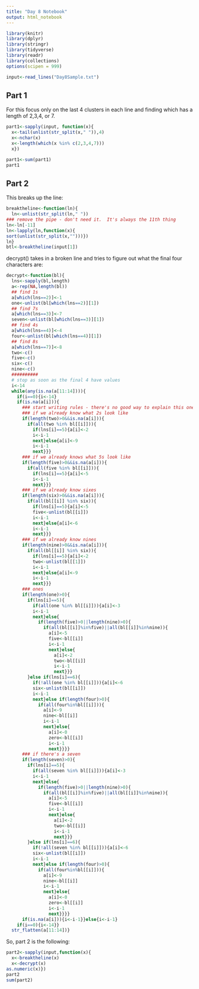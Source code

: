 ```yaml
---
title: "Day 8 Notebook"
output: html_notebook
---
```


```r
library(knitr)
library(dplyr)
library(stringr)
library(tidyverse)
library(readr)
library(collections)
options(scipen = 999)
```

```r
input<-read_lines("Day8Sample.txt")
```

## Part 1
For this focus only on the last 4 clusters in each line and finding which has a length of 2,3,4, or 7.

```r
part1<-sapply(input, function(x){
  x<-tail(unlist(str_split(x," ")),4)
  x<-nchar(x)
  x<-length(which(x %in% c(2,3,4,7)))
  x})

part1<-sum(part1)
part1
```
## Part 2

This breaks up the line:


```r
breaktheline<-function(ln){
  ln<-unlist(str_split(ln," "))
### remove the pipe - don't need it.  It's always the 11th thing
ln<-ln[-11]
ln<-lapply(ln,function(x){
sort(unlist(str_split(x,"")))})
ln}
btl<-breaktheline(input[1])
```



decrypt() takes in a broken line and tries to figure out what the final four characters are:


```r
decrypt<-function(bl){
  lns<-sapply(bl,length)
  a<-rep(NA,length(bl))
  ## find 1s
  a[which(lns==2)]<-1
  one<-unlist(bl[which(lns==2)][1])
  ## find 7s
  a[which(lns==3)]<-7
  seven<-unlist(bl[which(lns==3)][1])
  ## find 4s
  a[which(lns==4)]<-4
  four<-unlist(bl[which(lns==4)][1])
  ## find 8s
  a[which(lns==7)]<-8
  two<-c()
  five<-c()
  six<-c()
  nine<-c()
  ##########
  # stop as soon as the final 4 have values
  i<-14
  while(any(is.na(a[11:14]))){
    if(i==0){i<-14}
    if(is.na(a[i])){
      ### start writing rules - there's no good way to explain this one.
      ### if we already know what 2s look like
      if(length(two)>0&&is.na(a[i])){
        if(all(two %in% bl[[i]])){
          if(lns[i]==5){a[i]<-2
          i<-i-1
          next}else{a[i]<-9
          i<-i-1
          next}}}
      ### if we already knows what 5s look like
      if(length(five)>0&&is.na(a[i])){
        if(all(five %in% bl[[i]])){
          if(lns[i]==5){a[i]<-5
          i<-i-1
          next}}}
      ### if we already know sixes
      if(length(six)>0&&is.na(a[i])){
        if(all(bl[[i]] %in% six)){
          if(lns[i]==5){a[i]<-5
          five<-unlist(bl[[i]])
          i<-i-1
          next}else{a[i]<-6
          i<-i-1
          next}}}
      ### if we already know nines
      if(length(nine)>0&&is.na(a[i])){
        if(all(bl[[i]] %in% six)){
          if(lns[i]==5){a[i]<-2
          two<-unlist(bl[[1]])
          i<-i-1
          next}else{a[i]<-9
          i<-i-1
          next}}}
      ### ones
      if(length(one)>0){
        if(lns[i]==5){
          if(all(one %in% bl[[i]])){a[i]<-3
          i<-i-1
          next}else{
            if(length(five)>0||length(nine)>0){
              if(all(bl[[i]]%in%five)||all(bl[[i]]%in%nine)){
                a[i]<-5
                five<-bl[[i]]
                i<-i-1
                next}else{
                  a[i]<-2
                  two<-bl[[i]]
                  i<-i-1
                  next}}}
        }else if(lns[i]==6){
          if(!all(one %in% bl[[i]])){a[i]<-6
          six<-unlist(bl[[i]])
          i<-i-1
          next}else if(length(four)>0){
            if(all(four%in%bl[[i]])){
              a[i]<-9
              nine<-bl[[i]]
              i<-i-1
              next}else{
                a[i]<-0
                zero<-bl[[i]]
                i<-i-1
                next}}}}
      ### if there's a seven
      if(length(seven)>0){
        if(lns[i]==5){
          if(all(seven %in% bl[[i]])){a[i]<-3
          i<-i-1
          next}else{
            if(length(five)>0||length(nine)>0){
              if(all(bl[[i]]%in%five)||all(bl[[i]]%in%nine)){
                a[i]<-5
                five<-bl[[i]]
                i<-i-1
                next}else{
                  a[i]<-2
                  two<-bl[[i]]
                  i<-i-1
                  next}}}
        }else if(lns[i]==6){
          if(!all(seven %in% bl[[i]])){a[i]<-6
          six<-unlist(bl[[i]])
          i<-i-1
          next}else if(length(four)>0){
            if(all(four%in%bl[[i]])){
              a[i]<-9
              nine<-bl[[i]]
              i<-i-1
              next}else{
                a[i]<-0
                zero<-bl[[i]]
                i<-i-1
                next}}}}
      if(is.na(a[i])){i<-i-1}}else{i<-i-1}
    if(i==0){i<-14}}
  str_flatten(a[11:14])}
```

So, part 2 is the following:

```r
part2<-sapply(input,function(x){
  x<-breaktheline(x)
  x<-decrypt(x)
as.numeric(x)})
part2
sum(part2)
```




